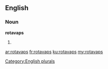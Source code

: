 ==English==

===Noun===
'''rotavaps'''

# {{plural of|rotavap}}

[[Category:English plurals]]

[[ar:rotavaps]]
[[fr:rotavaps]]
[[ku:rotavaps]]
[[my:rotavaps]]
